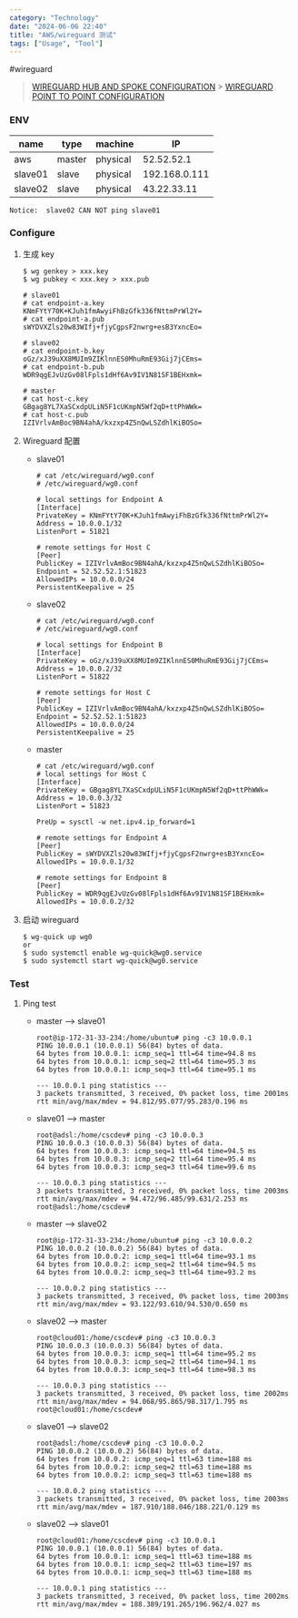 ```yaml
---
category: "Technology"
date: "2024-06-06 22:40"
title: "AWS/wireguard 测试"
tags: ["Usage", "Tool"]
---
```


#wireguard

> [WIREGUARD HUB AND SPOKE CONFIGURATION](https://www.procustodibus.com/blog/2020/11/wireguard-hub-and-spoke-config/) > [WIREGUARD POINT TO POINT CONFIGURATION](https://www.procustodibus.com/blog/2020/11/wireguard-point-to-point-config/)

### ENV

| name    | type   | machine  | IP            |
| ------- | ------ | -------- | ------------- |
| aws     | master | physical | 52.52.52.1    |
| slave01 | slave  | physical | 192.168.0.111 |
| slave02 | slave  | physical | 43.22.33.11   |

`Notice:  slave02 CAN NOT ping slave01`

### Configure

1. 生成 key

   ```
   $ wg genkey > xxx.key
   $ wg pubkey < xxx.key > xxx.pub
   ```

   ```
   # slave01
   # cat endpoint-a.key
   KNmFYtY70K+KJuh1fmAwyiFhBzGfk336fNttmPrWl2Y=
   # cat endpoint-a.pub
   sWYDVXZls20w83WIfj+fjyCgpsF2nwrg+esB3YxncEo=

   # slave02
   # cat endpoint-b.key
   oGz/xJ39uXX8MUIm9ZIKlnnES0MhuRmE93Gij7jCEms=
   # cat endpoint-b.pub
   WDR9qgEJvUzGv08lFpls1dHf6Av9IV1N81SF1BEHxmk=

   # master
   # cat host-c.key
   GBgag8YL7XaSCxdpULiN5F1cUKmpN5Wf2qD+ttPhWWk=
   # cat host-c.pub
   IZIVrlvAmBoc9BN4ahA/kxzxp4Z5nQwLSZdhlKiBOSo=
   ```

2. Wireguard 配置

   - slave01

     ```
     # cat /etc/wireguard/wg0.conf
     # /etc/wireguard/wg0.conf

     # local settings for Endpoint A
     [Interface]
     PrivateKey = KNmFYtY70K+KJuh1fmAwyiFhBzGfk336fNttmPrWl2Y=
     Address = 10.0.0.1/32
     ListenPort = 51821

     # remote settings for Host C
     [Peer]
     PublicKey = IZIVrlvAmBoc9BN4ahA/kxzxp4Z5nQwLSZdhlKiBOSo=
     Endpoint = 52.52.52.1:51823
     AllowedIPs = 10.0.0.0/24
     PersistentKeepalive = 25
     ```

   - slave02

     ```
     # cat /etc/wireguard/wg0.conf
     # /etc/wireguard/wg0.conf

     # local settings for Endpoint B
     [Interface]
     PrivateKey = oGz/xJ39uXX8MUIm9ZIKlnnES0MhuRmE93Gij7jCEms=
     Address = 10.0.0.2/32
     ListenPort = 51822

     # remote settings for Host C
     [Peer]
     PublicKey = IZIVrlvAmBoc9BN4ahA/kxzxp4Z5nQwLSZdhlKiBOSo=
     Endpoint = 52.52.52.1:51823
     AllowedIPs = 10.0.0.0/24
     PersistentKeepalive = 25
     ```

   - master

     ```
     # cat /etc/wireguard/wg0.conf
     # local settings for Host C
     [Interface]
     PrivateKey = GBgag8YL7XaSCxdpULiN5F1cUKmpN5Wf2qD+ttPhWWk=
     Address = 10.0.0.3/32
     ListenPort = 51823

     PreUp = sysctl -w net.ipv4.ip_forward=1

     # remote settings for Endpoint A
     [Peer]
     PublicKey = sWYDVXZls20w83WIfj+fjyCgpsF2nwrg+esB3YxncEo=
     AllowedIPs = 10.0.0.1/32

     # remote settings for Endpoint B
     [Peer]
     PublicKey = WDR9qgEJvUzGv08lFpls1dHf6Av9IV1N81SF1BEHxmk=
     AllowedIPs = 10.0.0.2/32
     ```

3. 启动 wireguard
   ```
   $ wg-quick up wg0
   or
   $ sudo systemctl enable wg-quick@wg0.service
   $ sudo systemctl start wg-quick@wg0.service
   ```

### Test

1. Ping test

   - master --> slave01

     ```
     root@ip-172-31-33-234:/home/ubuntu# ping -c3 10.0.0.1
     PING 10.0.0.1 (10.0.0.1) 56(84) bytes of data.
     64 bytes from 10.0.0.1: icmp_seq=1 ttl=64 time=94.8 ms
     64 bytes from 10.0.0.1: icmp_seq=2 ttl=64 time=95.3 ms
     64 bytes from 10.0.0.1: icmp_seq=3 ttl=64 time=95.1 ms

     --- 10.0.0.1 ping statistics ---
     3 packets transmitted, 3 received, 0% packet loss, time 2001ms
     rtt min/avg/max/mdev = 94.812/95.077/95.283/0.196 ms
     ```

   - slave01 --> master

     ```
     root@adsl:/home/cscdev# ping -c3 10.0.0.3
     PING 10.0.0.3 (10.0.0.3) 56(84) bytes of data.
     64 bytes from 10.0.0.3: icmp_seq=1 ttl=64 time=94.5 ms
     64 bytes from 10.0.0.3: icmp_seq=2 ttl=64 time=95.4 ms
     64 bytes from 10.0.0.3: icmp_seq=3 ttl=64 time=99.6 ms

     --- 10.0.0.3 ping statistics ---
     3 packets transmitted, 3 received, 0% packet loss, time 2003ms
     rtt min/avg/max/mdev = 94.472/96.485/99.631/2.253 ms
     root@adsl:/home/cscdev#
     ```

   - master --> slave02

     ```
     root@ip-172-31-33-234:/home/ubuntu# ping -c3 10.0.0.2
     PING 10.0.0.2 (10.0.0.2) 56(84) bytes of data.
     64 bytes from 10.0.0.2: icmp_seq=1 ttl=64 time=93.1 ms
     64 bytes from 10.0.0.2: icmp_seq=2 ttl=64 time=94.5 ms
     64 bytes from 10.0.0.2: icmp_seq=3 ttl=64 time=93.2 ms

     --- 10.0.0.2 ping statistics ---
     3 packets transmitted, 3 received, 0% packet loss, time 2003ms
     rtt min/avg/max/mdev = 93.122/93.610/94.530/0.650 ms
     ```

   - slave02 --> master

     ```
     root@cloud01:/home/cscdev# ping -c3 10.0.0.3
     PING 10.0.0.3 (10.0.0.3) 56(84) bytes of data.
     64 bytes from 10.0.0.3: icmp_seq=1 ttl=64 time=95.2 ms
     64 bytes from 10.0.0.3: icmp_seq=2 ttl=64 time=94.1 ms
     64 bytes from 10.0.0.3: icmp_seq=3 ttl=64 time=98.3 ms

     --- 10.0.0.3 ping statistics ---
     3 packets transmitted, 3 received, 0% packet loss, time 2002ms
     rtt min/avg/max/mdev = 94.068/95.865/98.317/1.795 ms
     root@cloud01:/home/cscdev#
     ```

   - slave01 --> slave02

     ```
     root@adsl:/home/cscdev# ping -c3 10.0.0.2
     PING 10.0.0.2 (10.0.0.2) 56(84) bytes of data.
     64 bytes from 10.0.0.2: icmp_seq=1 ttl=63 time=188 ms
     64 bytes from 10.0.0.2: icmp_seq=2 ttl=63 time=188 ms
     64 bytes from 10.0.0.2: icmp_seq=3 ttl=63 time=188 ms

     --- 10.0.0.2 ping statistics ---
     3 packets transmitted, 3 received, 0% packet loss, time 2003ms
     rtt min/avg/max/mdev = 187.910/188.046/188.221/0.129 ms
     ```

   - slave02 --> slave01

     ```
     root@cloud01:/home/cscdev# ping -c3 10.0.0.1
     PING 10.0.0.1 (10.0.0.1) 56(84) bytes of data.
     64 bytes from 10.0.0.1: icmp_seq=1 ttl=63 time=188 ms
     64 bytes from 10.0.0.1: icmp_seq=2 ttl=63 time=197 ms
     64 bytes from 10.0.0.1: icmp_seq=3 ttl=63 time=188 ms

     --- 10.0.0.1 ping statistics ---
     3 packets transmitted, 3 received, 0% packet loss, time 2002ms
     rtt min/avg/max/mdev = 188.389/191.265/196.962/4.027 ms
     ```
